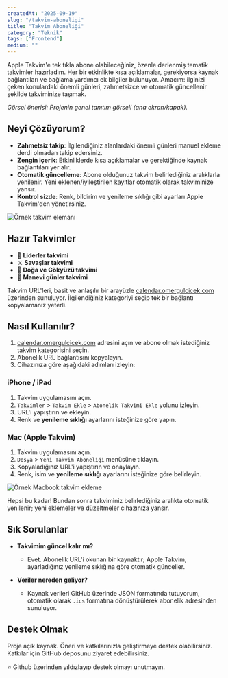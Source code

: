 ```yaml
---
createdAt: "2025-09-19"
slug: "/takvim-aboneligi"
title: "Takvim Aboneliği"
category: "Teknik"
tags: ["Frontend"]
medium: ""
---
```


Apple Takvim'e tek tıkla abone olabileceğiniz, özenle derlenmiş tematik takvimler hazırladım. Her bir etkinlikte kısa açıklamalar, gerekiyorsa kaynak bağlantıları ve bağlama yardımcı ek bilgiler bulunuyor. Amacım: ilginizi çeken konulardaki önemli günleri, zahmetsizce ve otomatik güncellenir şekilde takviminize taşımak.

_Görsel önerisi: Projenin genel tanıtım görseli (ana ekran/kapak)._

## Neyi Çözüyorum?

- **Zahmetsiz takip**: İlgilendiğiniz alanlardaki önemli günleri manuel ekleme derdi olmadan takip edersiniz.
- **Zengin içerik**: Etkinliklerde kısa açıklamalar ve gerektiğinde kaynak bağlantıları yer alır.
- **Otomatik güncelleme**: Abone olduğunuz takvim belirlediğiniz aralıklarla yenilenir. Yeni eklenen/iyileştirilen kayıtlar otomatik olarak takviminize yansır.
- **Kontrol sizde**: Renk, bildirim ve yenileme sıklığı gibi ayarları Apple Takvim'den yönetirsiniz.

![Örnek takvim elemanı](/blog/2025-09-19/takvim-ornek.png)

## Hazır Takvimler

- 👑 **Liderler takvimi**
- ⚔️ **Savaşlar takvimi**
- 🌿 **Doğa ve Gökyüzü takvimi**
- 🌙 **Manevi günler takvimi**

Takvim URL'leri, basit ve anlaşılır bir arayüzle [calendar.omergulcicek.com](https://calendar.omergulcicek.com) üzerinden sunuluyor. İlgilendiğiniz kategoriyi seçip tek bir bağlantı kopyalamanız yeterli.

## Nasıl Kullanılır?

1) [calendar.omergulcicek.com](https://calendar.omergulcicek.com) adresini açın ve abone olmak istediğiniz takvim kategorisini seçin.
2) Abonelik URL bağlantısını kopyalayın.
3) Cihazınıza göre aşağıdaki adımları izleyin:

### iPhone / iPad

1. Takvim uygulamasını açın.
2. `Takvimler` > `Takvim Ekle` > `Abonelik Takvimi Ekle` yolunu izleyin.
3. URL'i yapıştırın ve ekleyin.
4. Renk ve **yenileme sıklığı** ayarlarını isteğinize göre yapın.

### Mac (Apple Takvim)

1. Takvim uygulamasını açın.
2. `Dosya` > `Yeni Takvim Aboneliği` menüsüne tıklayın.
3. Kopyaladığınız URL'i yapıştırın ve onaylayın.
4. Renk, isim ve **yenileme sıklığı** ayarlarını isteğinize göre belirleyin.

![Örnek Macbook takvim ekleme](/blog/2025-09-19/takvim-macbook.png)

Hepsi bu kadar! Bundan sonra takviminiz belirlediğiniz aralıkta otomatik yenilenir; yeni eklemeler ve düzeltmeler cihazınıza yansır.

## Sık Sorulanlar

- **Takvimim güncel kalır mı?**
  - Evet. Abonelik URL'i okunan bir kaynaktır; Apple Takvim, ayarladığınız yenileme sıklığına göre otomatik günceller.

- **Veriler nereden geliyor?**
  - Kaynak verileri GitHub üzerinde JSON formatında tutuyorum, otomatik olarak `.ics` formatına dönüştürülerek abonelik adresinden sunuluyor.

## Destek Olmak

Proje açık kaynak. Öneri ve katkılarınızla geliştirmeye destek olabilirsiniz. Katkılar için GitHub deposunu ziyaret edebilirsiniz.

⭐ Github üzerinden yıldızlayıp destek olmayı unutmayın.
